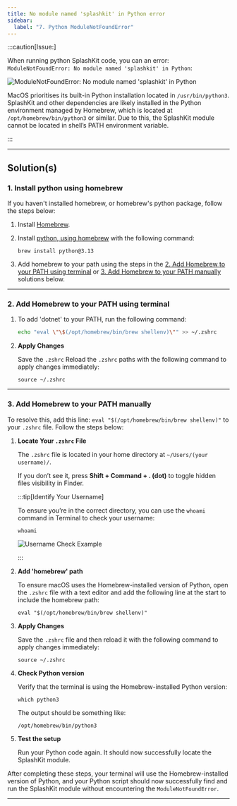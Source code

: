 ```yaml
---
title: No module named 'splashkit' in Python error
sidebar:
  label: "7. Python ModuleNotFoundError"
---
```



:::caution[Issue:]

When running python SplashKit code, you can an error: `ModuleNotFoundError: No module named 'splashkit' in Python`:

![ModuleNotFoundError: No module named 'splashkit' in Python](/images/troubleshoot/macos/macos-issue-7_problem.png)

MacOS prioritises its built-in Python installation located in `/usr/bin/python3`. SplashKit and other dependencies are likely installed in the Python environment managed by Homebrew, which is located at `/opt/homebrew/bin/python3` or similar. Due to this, the SplashKit module cannot be located in shell’s PATH environment variable.

:::

---

## Solution(s)

### 1. Install python using homebrew

If you haven't installed homebrew, or homebrew's python package, follow the steps below:

<Steps>

1. Install [Homebrew](https://docs.brew.sh/Installation).
2. Install [python, using homebrew](https://formulae.brew.sh/formula/python@3.13) with the following command:

   ```shell
   brew install python@3.13
   ```

3. Add homebrew to your path using the steps in the [2. Add Homebrew to your PATH using terminal](#2-add-homebrew-to-your-path-using-terminal) or [3. Add Homebrew to your PATH manually](#3-add-homebrew-to-your-path-manually) solutions below.

</Steps>

---

### 2. Add Homebrew to your PATH using terminal

<Steps>

1. To add 'dotnet' to your PATH, run the following command:

    ```zsh
    echo "eval \"\$(/opt/homebrew/bin/brew shellenv)\"" >> ~/.zshrc
    ```

2. **Apply Changes**

    Save the `.zshrc` Reload the `.zshrc` paths with the following command to apply changes immediately:

     ```shell
     source ~/.zshrc
     ```

</Steps>

---

### 3. Add Homebrew to your PATH manually

To resolve this, add this line: `eval "$(/opt/homebrew/bin/brew shellenv)"` to your `.zshrc` file. Follow the steps below:

<Steps>

1. **Locate Your `.zshrc` File**

   The `.zshrc` file is located in your home directory at `~/Users/(your username)/`.

   If you don’t see it, press **Shift + Command + . (dot)** to toggle hidden files visibility in Finder.

   :::tip[Identify Your Username]

   To ensure you’re in the correct directory, you can use the `whoami` command in Terminal to check your username:

   ```shell
   whoami
   ```

   ![Username Check Example](/images/troubleshoot/macos/macos-whoami.png)

   :::

2. **Add 'homebrew' path**

   To ensure macOS uses the Homebrew-installed version of Python, open the `.zshrc` file with a text editor and add the following line at the start to include the homebrew path:

   ```shell
   eval "$(/opt/homebrew/bin/brew shellenv)"
   ```

3. **Apply Changes**

   Save the `.zshrc` file and then reload it with the following command to apply changes immediately:

   ```shell
   source ~/.zshrc
   ```

4. **Check Python version**

   Verify that the terminal is using the Homebrew-installed Python version:

   ```shell
   which python3
   ```

   The output should be something like:

   ```shell
   /opt/homebrew/bin/python3
   ```

5. **Test the setup**

   Run your Python code again. It should now successfully locate the SplashKit module.

</Steps>

After completing these steps, your terminal will use the Homebrew-installed version of Python, and your Python script should now successfully find and run the SplashKit module without encountering the `ModuleNotFoundError`.

---
